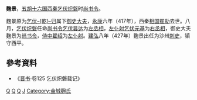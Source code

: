 '''麴景'''，[[五胡十六国|五胡十六国]][[西秦|西秦]][[乞伏炽磐|乞伏炽磐]]时[[尚书令|尚书令]]。

麴景原为[[乞伏乾归|乞伏-{乾}-归]]属下[[御史大夫|御史大夫]]，[[永康_(西秦)|永康]]六年（417年），西秦[[相国|相国]][[翟勍|翟勍]]去世。八月，[[乞伏炽磐|乞伏炽磐]]任命[[尚书令|尚书令]][[乞伏昙达|乞伏昙达]]为[[左丞相|左丞相]]，[[左仆射|左仆射]][[乞伏元基|乞伏元基]]为[[右丞相|右丞相]]，御史大夫麴景为[[尚书令|尚书令]]，[[侍中|侍中]][[翟绍|翟绍]]为[[左仆射|左仆射]]。[[建弘|建弘]]八年（427年）麴景出任为沙州[[刺史|刺史]]，镇守西平。
== 參考資料 ==
* 《[[晋书|晋书]]·卷125 乞伏炽磐载记》
[[Category:西秦官员|Q]]
[[Category:御史大夫|Q]]
[[Category:尚书令|Q]]
[[Category:麴姓|J]]
[[Category:金城麹氏|Category:金城麹氏]]